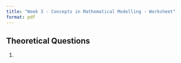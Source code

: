 ```yaml
---
title: "Week 3 - Concepts in Mathematical Modelling - Worksheet"
format: pdf
---
```


## Theoretical Questions

1. 